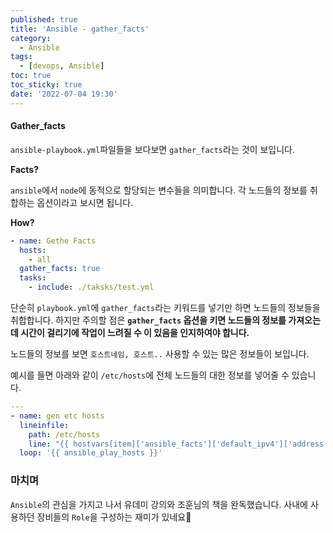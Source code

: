 ```yaml
---
published: true
title: 'Ansible - gather_facts'
category:
  - Ansible
tags:
  - [devops, Ansible]
toc: true
toc_sticky: true
date: '2022-07-04 19:30'
---
```


#### Gather_facts

`ansible-playbook.yml`파일들을 보다보면 `gather_facts`라는 것이 보입니다.

**Facts?**

`ansible`에서 `node`에 동적으로 할당되는 변수들을 의미합니다. 각 노드들의 정보를 취합하는 옵션이라고 보시면 됩니다.

**How?**

```yaml
- name: Gethe Facts
  hosts:
    - all
  gather_facts: true
  tasks:
    - include: ./taksks/test.yml
```

단순히 `playbook.yml`에 `gather_facts`라는 키워드를 넣기만 하면 노드들의 정보들을 취합합니다. 하지만 주의할 점은 **`gather_facts` 옵션을 키면 노드들의 정보를 가져오는데 시간이 걸리기에 작업이 느려질 수 이 있음을 인지하여야 합니다.**

노드들의 정보를 보면 `호스트네임, 호스트..` 사용할 수 있는 많은 정보들이 보입니다.

예시를 들면 아래와 같이 `/etc/hosts`에 전체 노드들의 대한 정보를 넣어줄 수 있습니다.

```yaml
---
- name: gen etc hosts
  lineinfile:
    path: /etc/hosts
    line: "{{ hostvars[item]['ansible_facts']['default_ipv4']['address'] }} {{ hostvars[item]['ansible_facts']['hostname'] }}"
  loop: '{{ ansible_play_hosts }}'
```

### 마치며

`Ansible`의 관심을 가지고 나서 유데미 강의와 조훈님의 책을 완독했습니다. 사내에 사용하던 장비들의 `Role`을 구성하는 재미가 있네요🙂
